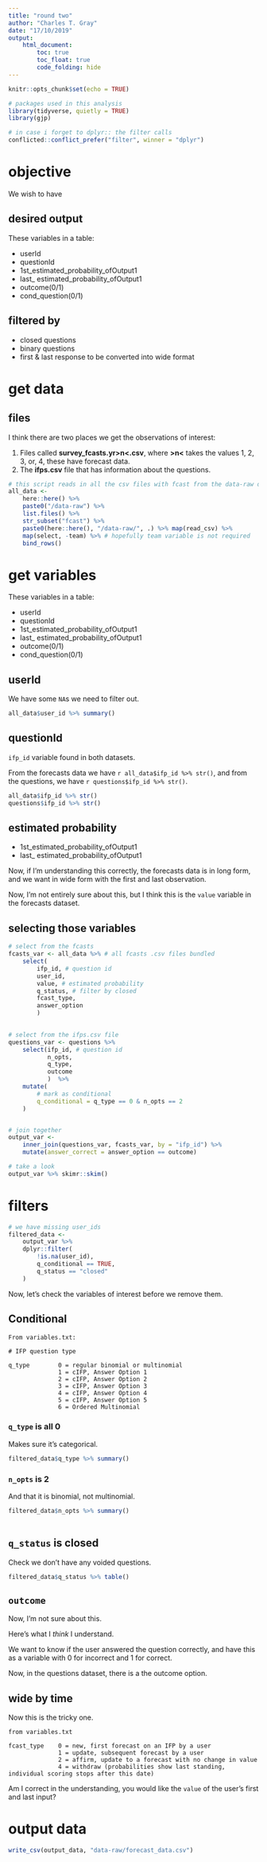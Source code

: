 ```yaml
---
title: "round two"
author: "Charles T. Gray"
date: "17/10/2019"
output: 
    html_document:
        toc: true
        toc_float: true
        code_folding: hide
---
```


```r
knitr::opts_chunk$set(echo = TRUE)
```


```r
 
# packages used in this analysis
library(tidyverse, quietly = TRUE)
library(gjp)

# in case i forget to dplyr:: the filter calls 
conflicted::conflict_prefer("filter", winner = "dplyr")

```


# objective

We wish to have 

## desired output

These variables in a table:

- userId   
- questionId  
- 1st_estimated_probability_ofOutput1   
- last_ estimated_probability_ofOutput1  
- outcome(0/1) 
- cond_question(0/1)

## filtered by

- closed questions
- binary questions
- first & last response to be converted into wide format

# get data

## files 

I think there are two places we get the observations of interest: 

1. Files called **survey_fcasts.yr>n<.csv**, where **>n<** takes the values 1, 2, 3, or, 4, these have forecast data. 
2. The **ifps.csv** file that has information about the questions.


```r
 
# this script reads in all the csv files with fcast from the data-raw directory
all_data <-
    here::here() %>%
    paste0("/data-raw") %>%
    list.files() %>%
    str_subset("fcast") %>%
    paste0(here::here(), "/data-raw/", .) %>% map(read_csv) %>% 
    map(select, -team) %>% # hopefully team variable is not required
    bind_rows()

```


# get variables

These variables in a table:

- userId   
- questionId  
- 1st_estimated_probability_ofOutput1   
- last_ estimated_probability_ofOutput1  
- outcome(0/1) 
- cond_question(0/1)

## userId

We have some `NA`s we need to filter out. 

```r
all_data$user_id %>% summary()

```

## questionId

`ifp_id` variable found in both datasets. 

From the forecasts data we have `r all_data$ifp_id %>% str()`, and from the questions, we have `r questions$ifp_id %>% str()`.


```r
 
all_data$ifp_id %>% str()
questions$ifp_id %>% str()

```

## estimated probability

- 1st_estimated_probability_ofOutput1   
- last_ estimated_probability_ofOutput1  

Now, if I'm understanding this correctly, the forecasts data is in long form, and we want in wide form with the first and last observation. 

Now, I'm not entirely sure about this, but I think this is the `value` variable in the forecasts dataset. 



## selecting those variables

```r
# select from the fcasts
fcasts_var <- all_data %>% # all fcasts .csv files bundled
    select(
        ifp_id, # question id
        user_id, 
        value, # estimated probability 
        q_status, # filter by closed
        fcast_type,
        answer_option
        )
 

# select from the ifps.csv file
questions_var <- questions %>%
    select(ifp_id, # question id
           n_opts,
           q_type,
           outcome
           )  %>% 
    mutate(
        # mark as conditional
        q_conditional = q_type == 0 & n_opts == 2
    ) 


# join together
output_var <- 
    inner_join(questions_var, fcasts_var, by = "ifp_id") %>% 
    mutate(answer_correct = answer_option == outcome)

# take a look
output_var %>% skimr::skim()

```

# filters

```r
# we have missing user_ids
filtered_data <-
    output_var %>% 
    dplyr::filter(
        !is.na(user_id),
        q_conditional == TRUE,
        q_status == "closed"
    )


```

Now, let's check the variables of interest before we remove them.


## Conditional

```
From variables.txt:

# IFP question type

q_type        0 = regular binomial or multinomial
              1 = cIFP, Answer Option 1 
              2 = cIFP, Answer Option 2
              3 = cIFP, Answer Option 3
              4 = cIFP, Answer Option 4
              5 = cIFP, Answer Option 5
              6 = Ordered Multinomial

```


### `q_type` is all 0

Makes sure it's categorical.

```r
 
filtered_data$q_type %>% summary()

```

### `n_opts` is 2

And that it is binomial, not multinomial.

```r

filtered_data$n_opts %>% summary()
 
```

## `q_status` is closed

Check we don't have any voided questions.

```r
 
filtered_data$q_status %>% table()

```

## `outcome`

Now, I'm not sure about this. 

Here's what I _think_ I understand.

We want to know if the user answered the question correctly, and have this as a variable with 0 for incorrect and 1 for correct.

Now, in the questions dataset, there is a the outcome option.




## wide by time

Now this is the tricky one.


```
from variables.txt

fcast_type    0 = new, first forecast on an IFP by a user
              1 = update, subsequent forecast by a user
              2 = affirm, update to a forecast with no change in value
              4 = withdraw (probabilities show last standing, individual scoring stops after this date)

```

Am I correct in the understanding, you would like the `value` of the user's first and last input? 

# output data

```r

write_csv(output_data, "data-raw/forecast_data.csv")

```

